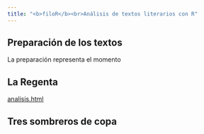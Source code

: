 ```yaml
---
title: "<b>filoR</b><br>Análisis de textos literarios con R"
---
```


## Preparación de los textos

La preparación representa el momento

## La Regenta

[analisis.html](analisis.html)

## Tres sombreros de copa
